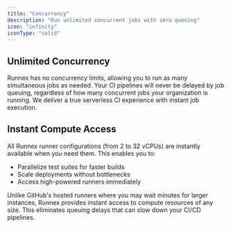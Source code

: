 ```yaml
---
title: "Concurrency"
description: "Run unlimited concurrent jobs with zero queuing"
icon: "infinity"
iconType: "solid"
---
```


## Unlimited Concurrency

Runnex has no concurrency limits, allowing you to run as many simultaneous jobs
as needed. Your CI pipelines will never be delayed by job queuing, regardless of
how many concurrent jobs your organization is running. We deliver a true
serverless CI experience with instant job execution.

## Instant Compute Access

All Runnex runner configurations (from 2 to 32 vCPUs) are instantly available
when you need them. This enables you to:

- Parallelize test suites for faster builds
- Scale deployments without bottlenecks
- Access high-powered runners immediately

Unlike GitHub's hosted runners where you may wait minutes for larger instances,
Runnex provides instant access to compute resources of any size. This eliminates
queuing delays that can slow down your CI/CD pipelines.
